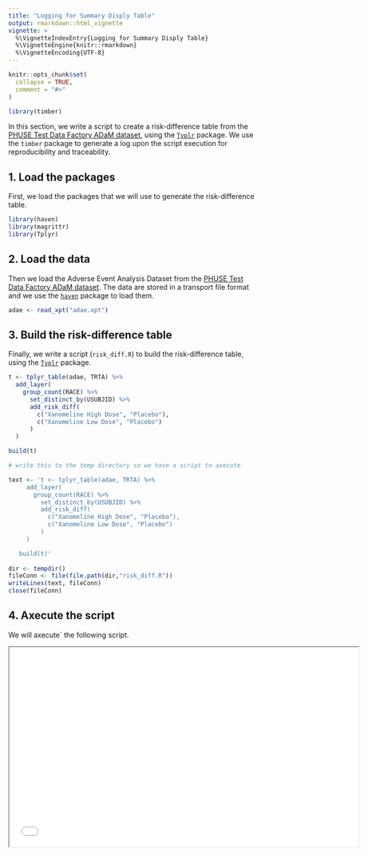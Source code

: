 ```yaml
---
title: "Logging for Summary Disply Table"
output: rmarkdown::html_vignette
vignette: >
  %\VignetteIndexEntry{Logging for Summary Disply Table}
  %\VignetteEngine{knitr::rmarkdown}
  %\VignetteEncoding{UTF-8}
---
```


```r
knitr::opts_chunk$set(
  collapse = TRUE,
  comment = "#>"
)

library(timber)
```

In this section, we write a script to create a risk-difference table from the 
[PHUSE Test Data Factory ADaM dataset](https://github.com/phuse-org/TestDataFactory), 
using the [`Typlr`](https://atorus-research.github.io/Tplyr/) package. We use 
the `timber` package to generate a log upon the script execution for 
reproducibility and traceability.

## 1. Load the packages
First, we load the packages that we will use to generate the risk-difference 
table.
```r
library(haven)
library(magrittr)
library(Tplyr)
```

## 2. Load the data
Then we load the Adverse Event Analysis Dataset from the 
[PHUSE Test Data Factory ADaM dataset](https://github.com/phuse-org/TestDataFactory). 
The data are stored in a transport file format and we use the 
[`haven`](https://haven.tidyverse.org) package to load them.
```r
adae <- read_xpt("adae.xpt")
```

## 3. Build the risk-difference table
Finally, we write a script (`risk_diff.R`) to build the risk-difference table, 
using the [`Typlr`](https://atorus-research.github.io/Tplyr/) package.
```r
t <- tplyr_table(adae, TRTA) %>% 
  add_layer(
    group_count(RACE) %>% 
      set_distinct_by(USUBJID) %>% 
      add_risk_diff(
        c("Xanomeline High Dose", "Placebo"),
        c("Xanomeline Low Dose", "Placebo")
      )
  )

build(t)
```

```r
# write this to the temp directory so we have a script to axecute

text <- 't <- tplyr_table(adae, TRTA) %>% 
     add_layer(
       group_count(RACE) %>% 
         set_distinct_by(USUBJID) %>% 
         add_risk_diff(
           c("Xanomeline High Dose", "Placebo"),
           c("Xanomeline Low Dose", "Placebo")
         )
     )

   build(t)'
   
dir <- tempdir()
fileConn <- file(file.path(dir,"risk_diff.R"))
writeLines(text, fileConn)
close(fileConn)

```

## 4. Axecute the script

We will axecute` the following script.

<iframe width="700" height="400" src='risk_diff_script.html'/>

```r
axecute(file.path(dir,"risk_diff.R"))
```

Below is the log. Pay special attention to the Warnings and Result sections.

<iframe width="700" height="400" src='risk_diff_log.html'/>

```r
unlink(dir, recursive = TRUE)
```
